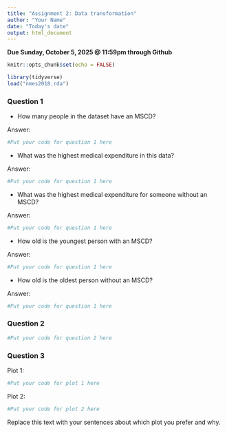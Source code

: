 ```yaml
---
title: "Assignment 2: Data transformation"
author: "Your Name"
date: "Today's date"
output: html_document
---
```


**Due Sunday, October 5, 2025 @ 11:59pm through Github**

```r
knitr::opts_chunk$set(echo = FALSE)
```

```r
library(tidyverse)
load("nmes2018.rda")
```

### Question 1

* How many people in the dataset have an MSCD?

Answer:
```r
#Put your code for question 1 here

```

* What was the highest medical expenditure in this data?

Answer:
```r
#Put your code for question 1 here

```

* What was the highest medical expenditure for someone without an MSCD?

Answer:
```r
#Put your code for question 1 here

```

* How old is the youngest person with an MSCD?

Answer:
```r
#Put your code for question 1 here

```

* How old is the oldest person without an MSCD?

Answer:
```r
#Put your code for question 1 here

```


### Question 2
```r
#Put your code for question 2 here

```

### Question 3

Plot 1:
```r
#Put your code for plot 1 here

```

Plot 2:
```r
#Put your code for plot 2 here

```

Replace this text with your sentences about which plot you prefer and why.